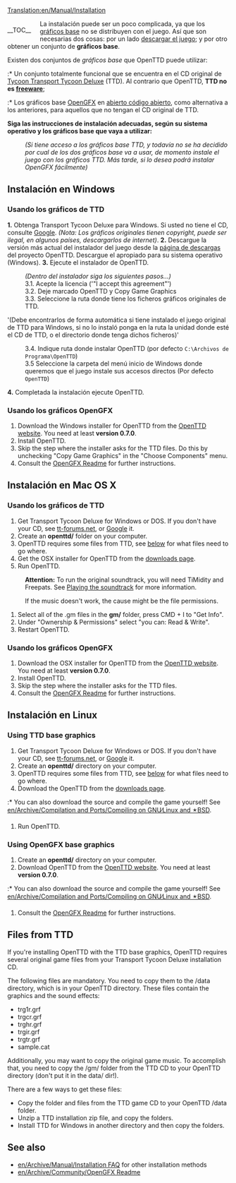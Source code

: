 [[Translation:en/Manual/Installation]]
{{en/Ambox| type = notice
| image =
| text = '''Atención:''' Mientras se actualiza esta sección, para información sobre cómo descargar e instalar el juego consultad el blog '''[http://www.fametown.com/blog/openttd/ OpenTTD]''' de ''Eusebio Barriga'' (traductor del juego al español).
}}
{{en/Translation (es)|origen=Installation}}
{{en/Outdated (es)|Esta página no incluye la instalación automática de OpenTTD 1.0.0 y es un poco tosco, lea el archivo [http://vcs.openttd.org/svn/browser/trunk/readme.txt README.txt] (en inglés) para más referencias.<br>Además el artículo es casi un duplicado de [[en/Archive/Manual/Installation FAQ]]}}


<div style="float:left; padding-right: 20px;">__TOC__</div>{{en/Table of contents (Es)}}

La instalación puede ser un poco complicada, ya que los [[en/Es/Gráficos base|gráficos base]] no se distribuyen con el juego. Así que son necesarias dos cosas: por un lado [http://www.openttd.org/ descargar el juego]; y por otro obtener un conjunto de '''gráficos base'''.

Existen dos conjuntos de ''gráficos base'' que OpenTTD puede utilizar:
:* Un conjunto totalmente funcional que se encuentra en el CD original de [https://www.wikipedia.org/wiki/es:Transport Tycoon Transport Tycoon Deluxe] (TTD). Al contrario que OpenTTD, '''TTD no es [https://www.wikipedia.org/wiki/es:Freeware freeware]''';

:* Los gráficos base [[en/Es/OpenGFX|OpenGFX]] en [https://www.wikipedia.org/wiki/es:Código abierto código abierto], como alternativa a los anteriores, para aquellos que no tengan el CD original de TTD.

'''Siga las instrucciones de instalación adecuadas, según su sistema operativo y los gráficos base que vaya a utilizar:'''
:<p style="font-size: 90%">''(Si tiene acceso a los gráficos base TTD, y todavía no se ha decidido por cual de los dos gráficos base va a usar, de momento instale el juego con los gráficos TTD. Más tarde, si lo desea podrá instalar OpenGFX fácilmente)''</p>

== Instalación en Windows ==
===Usando los gráficos de TTD===
'''1.''' Obtenga Transport Tycoon Deluxe para Windows.  Si usted no tiene el CD, consulte [http://www.google.com/search?q=transport+tycoon+deluxe Google]. ''(Nota: Los gráficos originales tienen copyright, puede ser ilegal, en algunos países, descargarlos de internet)''.
'''2.''' Descargue la versión más actual del instalador del juego desde la [http://www.openttd.org/download-stable página de descargas] del proyecto OpenTTD. Descargue el apropiado para su sistema operativo (Windows).
'''3.''' Ejecute el instalador de OpenTTD.
:<p style="font-size: 90%">''(Dentro del instalador siga los siguientes pasos…)''</p>
:3.1. Acepte la licencia ('"I accept this agreement"')
:3.2. Deje marcado OpenTTD y Copy Game Graphics
:3.3. Seleccione la ruta donde tiene los ficheros gráficos originales de TTD.
'(Debe encontrarlos de forma automática si tiene instalado el juego original de TTD para Windows, si no lo instaló ponga en la ruta la unidad donde esté el CD de TTD, o el directorio donde tenga dichos ficheros)'
:3.4. Indique ruta donde instalar OpenTTD (por defecto <code>C:\Archivos de Programa\OpenTTD</code>)
:3.5 Seleccione la carpeta del menú inicio de Windows donde queremos que el juego instale sus accesos directos (Por defecto <code>OpenTTD</code>)
'''4.''' Completada la instalación ejecute OpenTTD.

{{en/Pending translation (es)}}

===Usando los gráficos OpenGFX===
# Download the Windows installer for OpenTTD from the [http://www.openttd.org/ OpenTTD website]. You need at least '''version 0.7.0'''.
# Install OpenTTD.
# Skip the step where the installer asks for the TTD files. Do this by unchecking "Copy Game Graphics" in the "Choose Components" menu.
# Consult the [[en/Archive/Community/OpenGFX Readme#manually-installing-opengfx|OpenGFX Readme]] for further instructions.

== Instalación en Mac OS X ==
===Usando los gráficos de TTD===
#Get Transport Tycoon Deluxe for Windows or DOS. If you don't have your CD, see [http://www.tt-forums.net/viewtopic.php?t=3407 tt-forums.net], or [http://www.google.com/search?q=transport+tycoon+deluxe Google] it.
#Create an '''openttd/''' folder on your computer.
#OpenTTD requires some files from TTD, see [[#files-from-ttd|below]] for what files need to go where.
#Get the OSX installer for OpenTTD from the [http://www.openttd.org/download-stable downloads page].
#Run OpenTTD.


:'''Attention:''' To run the original soundtrack, you will need TiMidity and Freepats. See [[en/Archive/Compilation and Ports/Compiling on GNU∕Linux and 🟉BSD#playing-the-soundtrack|Playing the soundtrack]] for more information.


:If the music doesn't work, the cause might be the file permissions.
#Select all of the .gm files in the '''gm/''' folder, press CMD + I to "Get Info".
#Under "Ownership & Permissions" select "you can: Read & Write".
#Restart OpenTTD.


===Usando los gráficos OpenGFX===
# Download the OSX installer for OpenTTD from the [http://www.openttd.org/ OpenTTD website]. You need at least '''version 0.7.0'''.
# Install OpenTTD.
# Skip the step where the installer asks for the TTD files.
# Consult the [[en/Archive/Community/OpenGFX Readme#manually-installing-opengfx|OpenGFX Readme]] for further instructions.


== Instalación en Linux ==
===Using TTD base graphics===
#Get Transport Tycoon Deluxe for Windows or DOS.  If you don't have your CD, see [http://www.tt-forums.net/viewtopic.php?t=3407 tt-forums.net], or [http://www.google.com/search?q=transport+tycoon+deluxe Google] it.
#Create an '''openttd/''' directory on your computer.
#OpenTTD requires some files from TTD, see [[#files-from-ttd|below]] for what files need to go where.
#Download the OpenTTD from the [http://www.openttd.org/download-stable downloads page].
:* You can also download the source and compile the game yourself! See [[en/Archive/Compilation and Ports/Compiling on GNU∕Linux and 🟉BSD]].
#Run OpenTTD.


===Using OpenGFX base graphics===
#Create an '''openttd/''' directory on your computer.
# Download OpenTTD from the [http://www.openttd.org/ OpenTTD website]. You need at least '''version 0.7.0'''.
:* You can also download the source and compile the game yourself! See [[en/Archive/Compilation and Ports/Compiling on GNU∕Linux and 🟉BSD]].
# Consult the [[en/Archive/Community/OpenGFX Readme#manually-installing-opengfx|OpenGFX Readme]] for further instructions.


== Files from TTD ==
If you're installing OpenTTD with the TTD base graphics, OpenTTD requires several original game files from your Transport Tycoon Deluxe installation CD.

The following files are mandatory. You need to copy them to the /data directory, which is in your OpenTTD directory. These files contain the graphics and the sound effects:
* trg1r.grf
* trgcr.grf
* trghr.grf
* trgir.grf
* trgtr.grf
* sample.cat


Additionally, you may want to copy the original game music. To accomplish that, you need to copy the /gm/ folder from the TTD CD to your OpenTTD directory (don't put it in the data/ dir!).


There are a few ways to get these files:
* Copy the folder and files from the TTD game CD to your OpenTTD /data folder.
* Unzip a TTD installation zip file, and copy the folders.
* Install TTD for Windows in another directory and then copy the folders.

== See also ==
* [[en/Archive/Manual/Installation FAQ]] for other installation methods
* [[en/Archive/Community/OpenGFX Readme]]